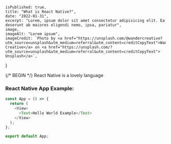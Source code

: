 

    isPublished: true,
    title: "What is React Native?",
    date: "2022-01-31",
    excerpt: "Lorem, ipsum dolor sit amet consectetur adipisicing elit. Ea deserunt ab maiores eligendi nemo, ipsa, pariatur",
    image,
    imageAlt: "Lorem ipsum",
    imageCredit: `Photo by <a href="https://unsplash.com/@wandercreative?utm_source=unsplash&utm_medium=referral&utm_content=creditCopyText">Wander Creative</a> on <a href="https://unsplash.com/?utm_source=unsplash&utm_medium=referral&utm_content=creditCopyText"> Unsplash</a>`,
}


{/* BEGIN */}
React Native is a lovely language

### React Native App Example:

```js
const App = () => {
  return (
    <View>
      <Text>Hello World Example</Text>
    </View>
  );
};

export default App;
```
